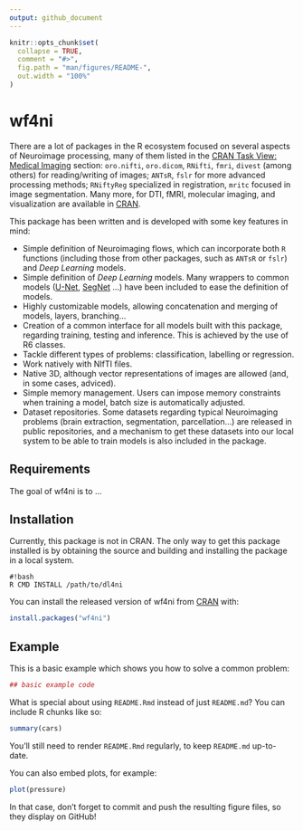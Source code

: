 ```yaml
---
output: github_document
---
```


<!-- README.md is generated from README.Rmd. Please edit that file -->

```r
knitr::opts_chunk$set(
  collapse = TRUE,
  comment = "#>",
  fig.path = "man/figures/README-",
  out.width = "100%"
)
```
# wf4ni

There are a lot of packages in the R ecosystem focused on several aspects of Neuroimage processing, many of them listed in the [CRAN Task View: Medical Imaging](https://CRAN.R-project.org/view=MedicalImaging) section: `oro.nifti`, `oro.dicom`, `RNifti`, `fmri`, `divest` (among others) for reading/writing of images; `ANTsR`, `fslr` for more advanced processing methods; `RNiftyReg` specialized in registration, `mritc` focused in image segmentation. Many more, for DTI, fMRI, molecular imaging, and visualization are available in [CRAN](https://CRAN.R-project.org).

This package has been written and is developed with some key features in mind:

- Simple definition of Neuroimaging flows, which can incorporate both `R` functions (including those from other packages, such as `ANTsR` or `fslr`) and _Deep Learning_ models. 
- Simple definition of _Deep Learning_ models. Many wrappers to common models ([U-Net](http://google.com/?q=unet), [SegNet](http://google.com/?q=segnet) ...) have been included to ease the definition of models.
- Highly customizable models, allowing concatenation and merging of models, layers, branching...
- Creation of a common interface for all models built with this package, regarding training, testing and inference. This is achieved by the use of R6 classes.
- Tackle different types of problems: classification, labelling or regression.
- Work natively with NIfTI files.
- Native 3D, although vector representations of images are allowed (and, in some cases, adviced).
- Simple memory management. Users can impose memory constraints when training a model, batch size is automatically adjusted.
- Dataset repositories. Some datasets regarding typical Neuroimaging problems (brain extraction, segmentation, parcellation...) are released in public repositories, and a mechanism to get these datasets into our local system to be able to train models is also included in the package.

## Requirements

The goal of wf4ni is to ...

## Installation

Currently, this package is not in CRAN. The only way to get this package installed is by obtaining the source and building and installing the package in a local system.

```
#!bash
R CMD INSTALL /path/to/dl4ni
``` 


You can install the released version of wf4ni from [CRAN](https://CRAN.R-project.org) with:

``` r
install.packages("wf4ni")
```

## Example

This is a basic example which shows you how to solve a common problem:

```r
## basic example code
```

What is special about using `README.Rmd` instead of just `README.md`? You can include R chunks like so:

```r
summary(cars)
```

You'll still need to render `README.Rmd` regularly, to keep `README.md` up-to-date.

You can also embed plots, for example:

```r
plot(pressure)
```

In that case, don't forget to commit and push the resulting figure files, so they display on GitHub!
